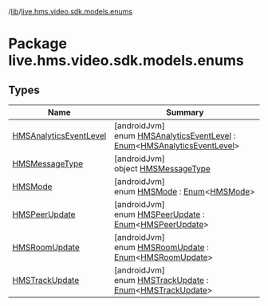 /[lib](/api-reference/android/v2/home/content)/[live.hms.video.sdk.models.enums](index)

# Package live.hms.video.sdk.models.enums

## Types

| Name                                                         | Summary                                                                                                                                                                                                                          |
| ------------------------------------------------------------ | -------------------------------------------------------------------------------------------------------------------------------------------------------------------------------------------------------------------------------- |
| [HMSAnalyticsEventLevel](-h-m-s-analytics-event-level/index) | [androidJvm]<br />enum [HMSAnalyticsEventLevel](-h-m-s-analytics-event-level/index) : [Enum](https://kotlinlang.org/api/latest/jvm/stdlib/kotlin/-enum/index.html)<[HMSAnalyticsEventLevel](-h-m-s-analytics-event-level/index)> |
| [HMSMessageType](-h-m-s-message-type/index)                  | [androidJvm]<br />object [HMSMessageType](-h-m-s-message-type/index)                                                                                                                                                             |
| [HMSMode](-h-m-s-mode/index)                                 | [androidJvm]<br />enum [HMSMode](-h-m-s-mode/index) : [Enum](https://kotlinlang.org/api/latest/jvm/stdlib/kotlin/-enum/index.html)<[HMSMode](-h-m-s-mode/index)>                                                                 |
| [HMSPeerUpdate](-h-m-s-peer-update/index)                    | [androidJvm]<br />enum [HMSPeerUpdate](-h-m-s-peer-update/index) : [Enum](https://kotlinlang.org/api/latest/jvm/stdlib/kotlin/-enum/index.html)<[HMSPeerUpdate](-h-m-s-peer-update/index)>                                       |
| [HMSRoomUpdate](-h-m-s-room-update/index)                    | [androidJvm]<br />enum [HMSRoomUpdate](-h-m-s-room-update/index) : [Enum](https://kotlinlang.org/api/latest/jvm/stdlib/kotlin/-enum/index.html)<[HMSRoomUpdate](-h-m-s-room-update/index)>                                       |
| [HMSTrackUpdate](-h-m-s-track-update/index)                  | [androidJvm]<br />enum [HMSTrackUpdate](-h-m-s-track-update/index) : [Enum](https://kotlinlang.org/api/latest/jvm/stdlib/kotlin/-enum/index.html)<[HMSTrackUpdate](-h-m-s-track-update/index)>                                   |
